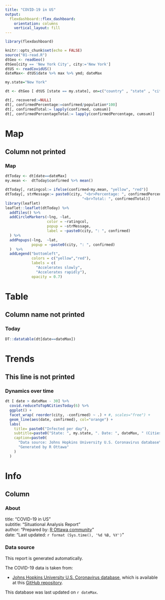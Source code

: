 ```yaml
---
title: "COVID-19 in US"
output: 
  flexdashboard::flex_dashboard:
    orientation: columns
    vertical_layout: fill
---
```


```r
library(flexdashboard)

knitr::opts_chunk$set(echo = FALSE)
source("01-read.R")
dtGeo <- readGeo()
dtGeo[city == 'New York City', city:='New York']
dtUS <- readCovidUS() 
dateMax<- dtUS$date %>% max %>% ymd; dateMax

my.state="New York"

dt <- dtGeo [ dtUS [state == my.state], on=c("country" , "state" , "city")];dt

dt[, recovered:=NULL]
dt[, confirmedPercentage:=confirmed/population*100]
dt[, confirmedTotal:= lapply(confirmed, cumsum)]
dt[, confirmedPercentageTotal:= lapply(confirmedPercentage, cumsum)]

```

# Map

## Column not printed {data-width=1000}

### Map

```r

dtToday <- dt[date==dateMax]
my.mean <-  dtToday$confirmed %>% mean()

dtToday[, ratingcol:= ifelse(confirmed<my.mean, "yellow", "red")]
dtToday[, strMessage:= paste0(city, "<br>Percentage: ", confirmedPercentage, 
                                   "<br>Total: ", confirmedTotal)]
library(leaflet)
leaflet::leaflet(dtToday) %>% 
  addTiles() %>%
  addCircleMarkers(~lng, ~lat, 
                   color = ~ratingcol, 
                   popup = ~strMessage,
                   label = ~paste0(city, ": ", confirmed)
  ) %>% 
  addPopups(~lng,  ~lat, 
            popup = ~paste0(city, ": ", confirmed) 
  )  %>%
  addLegend("bottomleft",
            colors = c("yellow","red"),
            labels = c(
              "Accelerates slowly",
              "Accelerates rapidly"),
            opacity = 0.7)

```


# Table

## Column name not printed 


### Today  {data-height=1000}

```r
DT::datatable(dt[date==dateMax])
```



# Trends

## This line is not printed

### Dynamics over time

```r

dt [ date > dateMax - 30] %>% 
  covid.reduceToTopNCitiesToday(6) %>% 
  ggplot() + 
  facet_wrap( reorder(city, -confirmed) ~ .) + #, scales="free") +
  geom_line(aes(date, confirmed), col="orange") +
  labs(
    title= paste0("Infected per day"),
    subtitle=paste0("State: ", my.state, ". Date: ", dateMax, " (Cities are sorted by the number of infected)"),  
    caption=paste0( 
      "Data source: Johns Hopkins University U.S. Coronavirus database\n",
      "Generated by R Ottawa"
    )
  )


```



# Info

## Column
<!-- ## Column {.tabset .tabset-fade } -->

### About

title: "COVID-19 in US"    
subtitle: "Situational Analysis Report"    
author: "Prepared by: [R Ottawa community](https://ivi-m.github.io/R-Ottawa/)"   
date: "Last updated: `r format (Sys.time(), '%d %B, %Y')`"   

### Data source

This report is generated automatically. 

The COVID-19 data is taken from:   

- [Johns Hopkins University U.S. Coronavirus database](https://coronavirus.jhu.edu/us-map), which is available at this [GitHub repository](https://github.com/CSSEGISandData/COVID-19).

This database was last updated on `r dateMax`.
